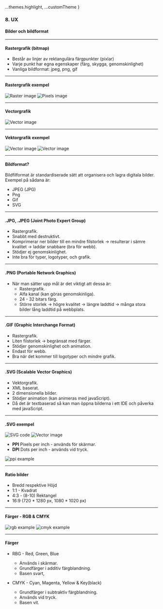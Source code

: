 
  ...themes.highlight,
  ...customTheme
}


### 8. UX
#### Bilder och bildformat


---

#### Rastergrafik (bitmap)

* Består av linjer av rektangulära färgpunkter (pixlar)
* Varje punkt har egna egenskaper (färg, skygga, genomskinlighet)
* Vanliga bildformat: jpeg, png, gif


---

#### Rastergrafik exempel
<img src={img1} alt="Raster image"/>
<img src={img2} alt="Pixels image"/>


---

#### Vectorgrafik
<img  src={img3} alt="Vector image"/>


---
				

#### Vektorgrafik exempel
<img src={img4} alt="Vector image"/>
<img src={img5} alt="Vector image"/>


---


#### Bildformat?
Bildfilformat är standardiserade sätt att organisera och lagra digitala bilder. Exempel på sådana är:

* JPEG (JPG)
* Png
* Gif
* SVG


---

#### .JPG, .JPEG (Joint Photo Expert Group)

* Rastergrafik.
* Snabbt med destruktivt.
* Komprimerar ner bilder till en mindre filstorlek -> resulterar i sämre kvalitet -> laddar snabbare (bra för webb).
* Stödjer ej genomskinlighet.
* Inte bra för typer, logotyper, och grafik.							


---

#### .PNG (Portable Network Graphics)

* När man sätter upp mål är det viktigt att dessa är:
  * Rastergrafik.
  * Alfa kanal (kan göras genomskinliga).
  * 24 - 32 bitars färg.
  * Större storlek -> högre kvalitet -> längre laddtid -> många stora bilder lång laddtid på webbplats.			
	


---

#### .GIF (Graphic Interchange Format)

* Rastergrafik.
* Liten filstorlek → begränsat med färger.
* Stödjer genomskinlighet och animation.
* Endast för webb.
* Bra när det kommer till logotyper och mindre grafik.			


---

#### .SVG (Scalable Vector Graphics)

* Vektorgrafik.
* XML baserat.
* 2 dimensionella bilder.
* Stödjer animation (kan animeras med javaScript).
* Då det är textbaserad så kan man öppna bilderna i ett IDE och påverka med javaScript.


---

#### .SVG exempel
<img src={img6} alt="SVG code"/>
<img src={img7} alt="Vector image"/>

* **PPI** Pixels per inch - används för skärmar.
* **DPI** Dots per inch - används vid tryck.

<img src={img8} alt="ppi example"/>


---

#### Ratio bilder

* Bredd respektive Höjd
* 1:1 - Kvadrat
* 4:3 - (8-10) Rektangel
* 16:9 (720 * 1280 px, 1080 * 1020 px)


---

#### Färger - RGB & CMYK
<img src={img9} alt="rgb example"/>
<img src={img10} alt="cmyk example"/>


---

#### Färger

* RBG - Red, Green, Blue
  * Används i skärmar.
  * Grundfärger i additiv färgblandning.
  * Basen svart,
	
* CMYK - Cyan, Magenta, Yellow & Key(black) 
  * Grundfärger i subtraktiv färgblandning.
  * Används vid tryck.
  * Basen vit.